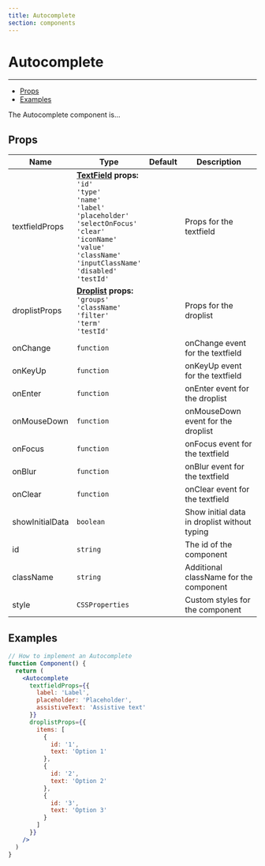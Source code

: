 ```yaml
---
title: Autocomplete
section: components
---
```



# Autocomplete

---

- [Props](#Props)
- [Examples](#Examples)

The Autocomplete component is...

## Props

| Name              | Type                                                                 | Default | Description       |
| ----------------- | -------------------------------------------------------------------- | ------- | ----------------- |
| textfieldProps    | **[TextField](/TextField) props:**<br /> `'id'`<br />`'type'`<br />`'name'`<br />`'label'`<br />`'placeholder'`<br />`'selectOnFocus'`<br />`'clear'`<br />`'iconName'`<br />`'value'`<br />`'className'`<br />`'inputClassName'`<br />`'disabled'`<br />`'testId'`          |         | Props for the textfield |
| droplistProps     | **[Droplist](/Droplist) props:**<br /> `'groups'`<br />`'className'`<br />`'filter'`<br />`'term'`<br />`'testId'`            |         | Props for the droplist |
| onChange          | `function`                                            |         | onChange event for the textfield |
| onKeyUp           | `function`                                             |         | onKeyUp event for the textfield |
| onEnter           | `function`                                                |         | onEnter event for the droplist |
| onMouseDown       | `function`                                                |         | onMouseDown event for the droplist |
| onFocus           | `function`                                                         |         | onFocus event for the textfield |
| onBlur            | `function`                                                         |         | onBlur event for the textfield |
| onClear           | `function`                                                         |         | onClear event for the textfield |
| showInitialData   | `boolean`                                                            |         | Show initial data in droplist without typing |
| id                | `string`                                                             |         | The id of the component |
| className         | `string`                                                             |         | Additional className for the component |
| style             | `CSSProperties`                                                      |         | Custom styles for the component |


## Examples

<Demo title="Simple Autocomplete">
  <div style={{ maxWidth: 320 }}>
    <Autocomplete
      textfieldProps={{
        label: 'Label',
        placeholder: 'Placeholder',
        assistiveText: 'Assistive text'
      }}
      droplistProps={{
        items: [
          {
            id: '1',
            text: 'Option 1'
          },
          {
            id: '2',
            text: 'Option 2'
          },
          {
            id: '3',
            text: 'Option 3'
          }
        ]
      }}
      />
  </div>
</Demo>

```jsx
// How to implement an Autocomplete
function Component() {
  return (
    <Autocomplete
      textfieldProps={{
        label: 'Label',
        placeholder: 'Placeholder',
        assistiveText: 'Assistive text'
      }}
      droplistProps={{
        items: [
          {
            id: '1',
            text: 'Option 1'
          },
          {
            id: '2',
            text: 'Option 2'
          },
          {
            id: '3',
            text: 'Option 3'
          }
        ]
      }}
    />
  )
}
```
